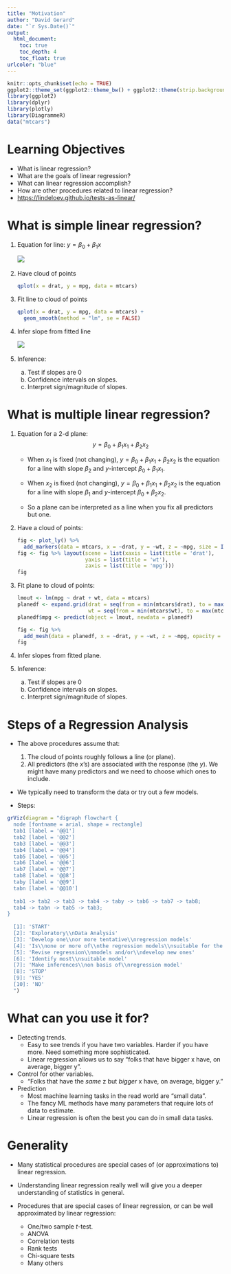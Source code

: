 ```yaml
---
title: "Motivation"
author: "David Gerard"
date: "`r Sys.Date()`"
output:  
  html_document:
    toc: true
    toc_depth: 4
    toc_float: true
urlcolor: "blue"
---
```


```r
knitr::opts_chunk$set(echo = TRUE)
ggplot2::theme_set(ggplot2::theme_bw() + ggplot2::theme(strip.background = ggplot2::element_rect(fill = "white")))
library(ggplot2)
library(dplyr)
library(plotly)
library(DiagrammeR)
data("mtcars")
```

# Learning Objectives

- What is linear regression?
- What are the goals of linear regression?
- What can linear regression accomplish?
- How are other procedures related to linear regression?
- <https://lindeloev.github.io/tests-as-linear/>

# What is simple linear regression?

1. Equation for line: $y = \beta_0 + \beta_1 x$

    ![](./figs/line_review.png)\ 

2. Have cloud of points

    ```r
    qplot(x = drat, y = mpg, data = mtcars)
    ```
    
3. Fit line to cloud of points

    ```r
    qplot(x = drat, y = mpg, data = mtcars) +
      geom_smooth(method = "lm", se = FALSE)
    ```
    
4. Infer slope from fitted line

    ![](./figs/infer_line.png)\ 
    
5. Inference:
    a. Test if slopes are 0
    b. Confidence intervals on slopes.
    c. Interpret sign/magnitude of slopes.
    
# What is multiple linear regression?

1. Equation for a 2-d plane:
    $$
    y = \beta_0 + \beta_1 x_1 + \beta_2 x_2
    $$

    - When $x_1$ is fixed (not changing), $y = \beta_0 + \beta_1 x_1 + \beta_2 x_2$ is the equation for a line with slope $\beta_2$ and $y$-intercept $\beta_0 + \beta_1 x_1$.
    
    - When $x_2$ is fixed (not changing), $y = \beta_0 + \beta_1 x_1 + \beta_2 x_2$ is the equation for a line with slope $\beta_1$ and $y$-intercept $\beta_0 + \beta_2 x_2$.
    
    - So a plane can be interpreted as a line when you fix all predictors but one.

2. Have a cloud of points:

    ```r
    fig <- plot_ly() %>%
      add_markers(data = mtcars, x = ~drat, y = ~wt, z = ~mpg, size = I(20))
    fig <- fig %>% layout(scene = list(xaxis = list(title = 'drat'),
                          yaxis = list(title = 'wt'),
                          zaxis = list(title = 'mpg')))
    fig
    ```

3. Fit plane to cloud of points:
    
    ```r
    lmout <- lm(mpg ~ drat + wt, data = mtcars)
    planedf <- expand.grid(drat = seq(from = min(mtcars$drat), to = max(mtcars$drat), length.out = 5),
                           wt = seq(from = min(mtcars$wt), to = max(mtcars$wt), length.out = 5))
    planedf$mpg <- predict(object = lmout, newdata = planedf)
    
    fig <- fig %>%
      add_mesh(data = planedf, x = ~drat, y = ~wt, z = ~mpg, opacity = 0.3)
    fig
    ```

4. Infer slopes from fitted plane.

5. Inference:
    a. Test if slopes are 0
    b. Confidence intervals on slopes.
    c. Interpret sign/magnitude of slopes.
    
# Steps of a Regression Analysis

- The above procedures assume that:
    1. The cloud of points roughly follows a line (or plane).
    2. All predictors (the $x$'s) are associated with the response (the $y$). We might have many predictors and we need to choose which ones to include.

- We typically need to transform the data or try out a few models. 

- Steps:

```r
grViz(diagram = "digraph flowchart {
  node [fontname = arial, shape = rectangle]
  tab1 [label = '@@1']
  tab2 [label = '@@2']
  tab3 [label = '@@3']
  tab4 [label = '@@4']
  tab5 [label = '@@5']
  tab6 [label = '@@6']
  tab7 [label = '@@7']
  tab8 [label = '@@8']
  taby [label = '@@9']
  tabn [label = '@@10']
  
  tab1 -> tab2 -> tab3 -> tab4 -> taby -> tab6 -> tab7 -> tab8;
  tab4 -> tabn -> tab5 -> tab3;
}
  
  [1]: 'START'
  [2]: 'Exploratory\\nData Analysis'
  [3]: 'Develop one\\nor more tentative\\nregression models'
  [4]: 'Is\\none or more of\\nthe regression models\\nsuitable for the data\\nat hand?'
  [5]: 'Revise regression\\nmodels and/or\\ndevelop new ones'
  [6]: 'Identify most\\nsuitable model'
  [7]: 'Make inferences\\non basis of\\nregression model'
  [8]: 'STOP'
  [9]: 'YES'
  [10]: 'NO'
  ")
```


# What can you use it for?

- Detecting trends.
    - Easy to see trends if you have two variables. Harder if you have more. Need something more sophisticated.
    - Linear regression allows us to say "folks that have bigger x have, on average, bigger y".

- Control for other variables. 
    - "Folks that have the *same* z but *bigger* x have, on average, bigger y."
    
- Prediction
    - Most machine learning tasks in the read world are "small data".
    - The fancy ML methods have many parameters that require lots of data to estimate.
    - Linear regression is often the best you can do in small data tasks.

# Generality

- Many statistical procedures are special cases of (or approximations to) linear regression.

- Understanding linear regression really well will give you a deeper understanding of statistics in general.

- Procedures that are special cases of linear regression, or can be well approximated by linear regression:
    - One/two sample $t$-test.
    - ANOVA
    - Correlation tests
    - Rank tests
    - Chi-square tests
    - Many others
